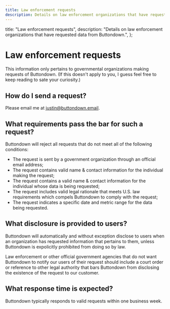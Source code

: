 ```yaml
---
title: Law enforcement requests
description: Details on law enforcement organizations that have requested data from Buttondown
---
```



  title: "Law enforcement requests",
  description:
    "Details on law enforcement organizations that have requested data from Buttondown.",
};

# Law enforcement requests

This information only pertains to governmental organizations making requests of Buttondown. (If this doesn't apply to you, I guess feel free to keep reading to sate your curiosity.)

## How do I send a request?

Please email me at justin@buttondown.email.

## What requirements pass the bar for such a request?

Buttondown will reject all requests that do not meet all of the following conditions:

- The request is sent by a government organization through an official email address;
- The request contains valid name & contact information for the individual making the request;
- The request contains a valid name & contact information for the individual whose data is being requested;
- The request includes valid legal rationale that meets U.S. law requirements which compels Buttondown to comply with the request;
- The request indicates a specific date and metric range for the data being requested.

## What disclosure is provided to users?

Buttondown will automatically and without exception disclose to users when an organization has requested information that pertains to them, unless Buttondown is expolicitly prohibited from doing so by law.

Law enforcement or other official government agencies that do not want Buttondown to notify our users of their request should include a court order or reference to other legal authority that bars Buttondown from disclosing the existence of the request to our customer.

## What response time is expected?

Buttondown typically responds to valid requests within one business week.
